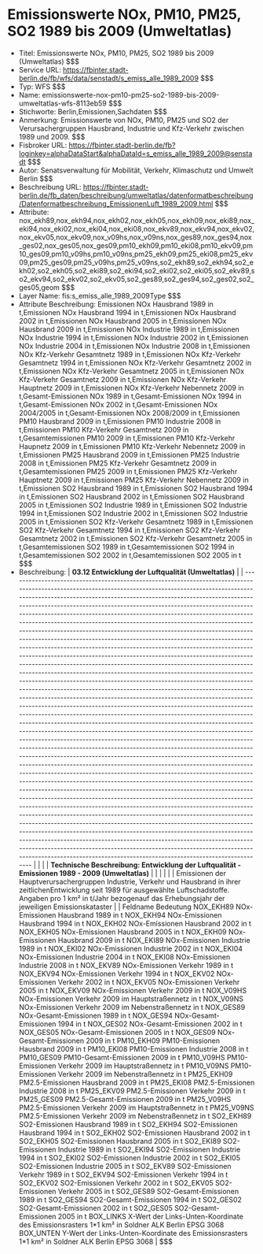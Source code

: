 # Emissionswerte NOx, PM10, PM25, SO2 1989 bis 2009 (Umweltatlas)
- Titel: Emissionswerte NOx, PM10, PM25, SO2 1989 bis 2009 (Umweltatlas) $$$
- Service URL: https://fbinter.stadt-berlin.de/fb/wfs/data/senstadt/s_emiss_alle_1989_2009 $$$
- Typ: WFS $$$
- Name: emissionswerte-nox-pm10-pm25-so2-1989-bis-2009-umweltatlas-wfs-8113eb59 $$$
- Stichworte: Berlin,Emissionen,Sachdaten $$$
- Anmerkung: Emissionswerte von NOx, PM10, PM25 und SO2 der Verursachergruppen Hausbrand, Industrie und Kfz-Verkehr zwischen 1989 und 2009. $$$
- Fisbroker URL: https://fbinter.stadt-berlin.de/fb?loginkey=alphaDataStart&alphaDataId=s_emiss_alle_1989_2009@senstadt $$$
- Autor: Senatsverwaltung für Mobilität, Verkehr, Klimaschutz und Umwelt Berlin $$$
- Beschreibung URL: https://fbinter.stadt-berlin.de/fb_daten/beschreibung/umweltatlas/datenformatbeschreibung/Datenformatbeschreibung_EmissionenLuft_1989_2009.html $$$
- Attribute: nox_ekh89,nox_ekh94,nox_ekh02,nox_ekh05,nox_ekh09,nox_eki89,nox_eki94,nox_eki02,nox_eki04,nox_eki08,nox_ekv89,nox_ekv94,nox_ekv02,nox_ekv05,nox_ekv09,nox_v09hs,nox_v09ns,nox_ges89,nox_ges94,nox_ges02,nox_ges05,nox_ges09,pm10_ekh09,pm10_eki08,pm10_ekv09,pm10_ges09,pm10_v09hs,pm10_v09ns,pm25_ekh09,pm25_eki08,pm25_ekv09,pm25_ges09,pm25_v09hs,pm25_v09ns,so2_ekh89,so2_ekh94,so2_ekh02,so2_ekh05,so2_eki89,so2_eki94,so2_eki02,so2_eki05,so2_ekv89,so2_ekv94,so2_ekv02,so2_ekv05,so2_ges89,so2_ges94,so2_ges02,so2_ges05,geom $$$
- Layer Name: fis:s_emiss_alle_1989_2009Type $$$
- Attribute Beschreibung: Emissionen NOx Hausbrand 1989 in t,Emissionen NOx Hausbrand 1994 in t,Emissionen NOx Hausbrand 2002 in t,Emissionen NOx Hausbrand 2005 in t,Emissionen NOx Hausbrand 2009 in t,Emissionen NOx Industrie 1989 in t,Emissionen NOx Industrie 1994 in t,Emissionen NOx Industrie 2002 in t,Emissionen NOx Industrie 2004 in t,Emissionen NOx Industrie 2008 in t,Emissionen NOx Kfz-Verkehr Gesamtnetz 1989 in t,Emissionen NOx Kfz-Verkehr Gesamtnetz 1994 in t,Emissionen NOx Kfz-Verkehr Gesamtnetz 2002 in t,Emissionen NOx Kfz-Verkehr Gesamtnetz 2005 in t,Emissionen NOx Kfz-Verkehr Gesamtnetz 2009 in t,Emissionen NOx Kfz-Verkehr Hauptnetz 2009 in t,Emissionen NOx Kfz-Verkehr Nebennetz 2009 in t,Gesamt-Emissionen NOx 1989 in t,Gesamt-Emissionen NOx 1994 in t,Gesamt-Emissionen NOx 2002 in t,Gesamt-Emissionen NOx 2004/2005 in t,Gesamt-Emissionen NOx 2008/2009 in t,Emissionen PM10 Hausbrand 2009 in t,Emissionen PM10 Industrie 2008 in t,Emissionen PM10 Kfz-Verkehr Gesamtnetz 2009 in t,Gesamtemissionen PM10 2009 in t,Emissionen PM10 Kfz-Verkehr Haupnetz 2009 in t,Emissionen PM10 Kfz-Verkehr Nebennetz 2009 in t,Emissionen PM25 Hausbrand 2009 in t,Emissionen PM25 Industrie 2008 in t,Emissionen PM25 Kfz-Verkehr Gesamtnetz 2009 in t,Gesamtemissionen PM25 2009 in t,Emissionen PM25 Kfz-Verkehr Hauptnetz 2009 in t,Emissionen PM25 Kfz-Verkehr Nebennetz 2009 in t,Emissionen SO2 Hausbrand 1989 in t,Emissionen SO2 Hausbrand 1994 in t,Emissionen SO2 Hausbrand 2002 in t,Emissionen SO2 Hausbrand 2005 in t,Emissionen SO2 Industrie 1989 in t,Emissionen SO2 Industrie 1994 in t,Emissionen SO2 Industrie 2002 in t,Emissionen SO2 Industrie 2005 in t,Emissionen SO2 Kfz-Verkehr Gesamtnetz 1989 in t,Emissionen SO2 Kfz-Verkehr Gesamtnetz 1994 in t,Emissionen SO2 Kfz-Verkehr Gesamtnetz 2002 in t,Emissionen SO2 Kfz-Verkehr Gesamtnetz 2005 in t,Gesamtemissionen SO2 1989 in t,Gesamtemissionen SO2 1994 in t,Gesamtemissionen SO2 2002 in t,Gesamtemissionen SO2 2005 in t $$$
- Beschreibung: | **03.12 Entwicklung der Luftqualität (Umweltatlas)**                                                                                                                                                                                                                                                                                                                                                                                                                                                                                                                                                                                                                                                                                                                                                                                                                                                                                                                                                                                                                                                                                                                                                                                                                                                                                                                                                                                                                                                                                                                                                                                                                                                                                                                                                                                                                                                                                                                                                                                                                                                                                                                                                                                                                                                                                                                                                                                                                                                                                                                                                                        |
| --------------------------------------------------------------------------------------------------------------------------------------------------------------------------------------------------------------------------------------------------------------------------------------------------------------------------------------------------------------------------------------------------------------------------------------------------------------------------------------------------------------------------------------------------------------------------------------------------------------------------------------------------------------------------------------------------------------------------------------------------------------------------------------------------------------------------------------------------------------------------------------------------------------------------------------------------------------------------------------------------------------------------------------------------------------------------------------------------------------------------------------------------------------------------------------------------------------------------------------------------------------------------------------------------------------------------------------------------------------------------------------------------------------------------------------------------------------------------------------------------------------------------------------------------------------------------------------------------------------------------------------------------------------------------------------------------------------------------------------------------------------------------------------------------------------------------------------------------------------------------------------------------------------------------------------------------------------------------------------------------------------------------------------------------------------------------------------------------------------------------------------------------------------------------------------------------------------------------------------------------------------------------------------------------------------------------------------------------------------------------------------------------------------------------------------------------------------------------------------------------------------------------------------------------------------------------------------------------------------------------- |
|                                                                                                                                                                                                                                                                                                                                                                                                                                                                                                                                                                                                                                                                                                                                                                                                                                                                                                                                                                                                                                                                                                                                                                                                                                                                                                                                                                                                                                                                                                                                                                                                                                                                                                                                                                                                                                                                                                                                                                                                                                                                                                                                                                                                                                                                                                                                                                                                                                                                                                                                                                                                                             |
| **Technische Beschreibung: Entwicklung der Luftqualität - Emissionen 1989 - 2009 (Umweltatlas)**                                                                                                                                                                                                                                                                                                                                                                                                                                                                                                                                                                                                                                                                                                                                                                                                                                                                                                                                                                                                                                                                                                                                                                                                                                                                                                                                                                                                                                                                                                                                                                                                                                                                                                                                                                                                                                                                                                                                                                                                                                                                                                                                                                                                                                                                                                                                                                                                                                                                                                                            |
|                                                                                                                                                                                                                                                                                                                                                                                                                                                                                                                                                                                                                                                                                                                                                                                                                                                                                                                                                                                                                                                                                                                                                                                                                                                                                                                                                                                                                                                                                                                                                                                                                                                                                                                                                                                                                                                                                                                                                                                                                                                                                                                                                                                                                                                                                                                                                                                                                                                                                                                                                                                                                             |
|                                                                                                                                                                                                                                                                                                                                                                                                                                                                                                                                                                                                                                                                                                                                                                                                                                                                                                                                                                                                                                                                                                                                                                                                                                                                                                                                                                                                                                                                                                                                                                                                                                                                                                                                                                                                                                                                                                                                                                                                                                                                                                                                                                                                                                                                                                                                                                                                                                                                                                                                                                                                                             |
| Emissionen der Hauptverursachergruppen Industrie, Verkehr und Hausbrand in ihrer zeitlichenEntwicklung seit 1989 für ausgewählte Luftschadstoffe. Angaben pro 1 km² in t/Jahr bezogenauf das Erhebungsjahr der jeweiligen Emissionskataster                                                                                                                                                                                                                                                                                                                                                                                                                                                                                                                                                                                                                                                                                                                                                                                                                                                                                                                                                                                                                                                                                                                                                                                                                                                                                                                                                                                                                                                                                                                                                                                                                                                                                                                                                                                                                                                                                                                                                                                                                                                                                                                                                                                                                                                                                                                                                                                 |
| Feldname Bedeutung NOX\_EKH89 NOx-Emissionen Hausbrand 1989 in t NOX\_EKH94 NOx-Emissionen Hausbrand 1994 in t NOX\_EKH02 NOx-Emissionen Hausbrand 2002 in t NOX\_EKH05 NOx-Emissionen Hausbrand 2005 in t NOX\_EKH09 NOx-Emissionen Hausbrand 2009 in t NOX\_EKI89 NOx-Emissionen Industrie 1989 in t NOX\_EKI02 NOx-Emissionen Industrie 2002 in t NOX\_EKI04 NOx-Emissionen Industrie 2004 in t NOX\_EKI08 NOx-Emissionen Industrie 2008 in t NOX\_EKV89 NOx-Emissionen Verkehr 1989 in t NOX\_EKV94 NOx-Emissionen Verkehr 1994 in t NOX\_EKV02 NOx-Emissionen Verkehr 2002 in t NOX\_EKV05 NOx-Emissionen Verkehr 2005 in t NOX\_EKV09 NOx-Emissionen Verkehr 2009 in t NOX\_V09HS NOx-Emissionen Verkehr 2009 im Hauptstraßennetz in t NOX\_V09NS NOx-Emissionen Verkehr 2009 im Nebenstraßennetz in t NOX\_GES89 NOx-Gesamt-Emissionen 1989 in t NOX\_GES94 NOx-Gesamt-Emissionen 1994 in t NOX\_GES02 NOx-Gesamt-Emissionen 2002 in t NOX\_GES05 NOx-Gesamt-Emissionen 2005 in t NOX\_GES09 NOx-Gesamt-Emissionen 2009 in t PM10\_EKH09 PM10-Emissionen Hausbrand 2009 in t PM10\_EKI08 PM10-Emissionen Industrie 2008 in t PM10\_GES09 PM10-Gesamt-Emissionen 2009 in t PM10\_V09HS PM10-Emissionen Verkehr 2009 im Hauptstraßennetz in t PM10\_V09NS PM10-Emissionen Verkehr 2009 im Nebenstraßennetz in t PM25\_EKH09 PM2.5-Emissionen Hausbrand 2009 in t PM25\_EKI08 PM2.5-Emissionen Industrie 2008 in t PM25\_EKV09 PM2.5-Emissionen Verkehr 2009 in t PM25\_GES09 PM2.5-Gesamt-Emissionen 2009 in t PM25\_V09HS PM2.5-Emissionen Verkehr 2009 im Hauptstraßennetz in t PM25\_V09NS PM2.5-Emissionen Verkehr 2009 im Nebenstraßennetz in t SO2\_EKH89 SO2-Emissionen Hausbrand 1989 in t SO2\_EKH94 SO2-Emissionen Hausbrand 1994 in t SO2\_EKH02 SO2-Emissionen Hausbrand 2002 in t SO2\_EKH05 SO2-Emissionen Hausbrand 2005 in t SO2\_EKI89 SO2-Emissionen Industrie 1989 in t SO2\_EKI94 SO2-Emissionen Industrie 1994 in t SO2\_EKI02 SO2-Emissionen Industrie 2002 in t SO2\_EKI05 SO2-Emissionen Industrie 2005 in t SO2\_EKV89 SO2-Emissionen Verkehr 1989 in t SO2\_EKV94 SO2-Emissionen Verkehr 1994 in t SO2\_EKV02 SO2-Emissionen Verkehr 2002 in t SO2\_EKV05 SO2-Emissionen Verkehr 2005 in t SO2\_GES89 SO2-Gesamt-Emissionen 1989 in t SO2\_GES94 SO2-Gesamt-Emissionen 1994 in t SO2\_GES02 SO2-Gesamt-Emissionen 2002 in t SO2\_GES05 SO2-Gesamt-Emissionen 2005 in t BOX\_LINKS X-Wert der Links-Unten-Koordinate des Emissionsrasters 1\*1 km² in Soldner ALK Berlin EPSG 3068 BOX\_UNTEN Y-Wert der Links-Unten-Koordinate des Emissionsrasters 1\*1 km² in Soldner ALK Berlin EPSG 3068 | $$$
